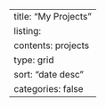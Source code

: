 ---
title: "My Projects"
listing:
  contents: projects  
  type: grid
  sort: "date desc"
  categories: false        
---